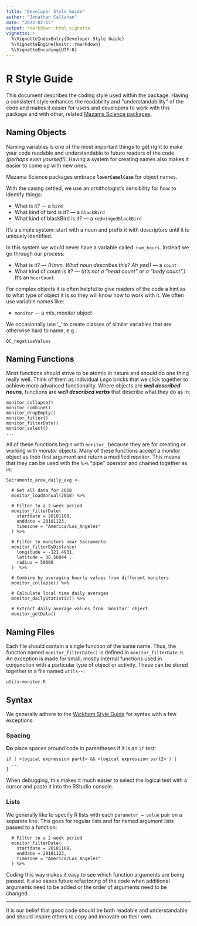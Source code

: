 ```yaml
---
title: "Developer Style Guide"
author: "Jonathan Callahan"
date: "2022-02-15"
output: rmarkdown::html_vignette
vignette: >
  %\VignetteIndexEntry{Developer Style Guide}
  %\VignetteEngine{knitr::rmarkdown}
  %\VignetteEncoding{UTF-8}
---
```


# R Style Guide

This document describes the coding style used within the package.  Having a
consistent style enhances the readability and "understandability" of the code 
and makes it easier for users and developers to work with this package and
with other, related [Mazama Science packages](https://github.com/MazamaScience).

## Naming Objects

Naming variables is one of the most important things to get right to make your 
code readable and understandable to future readers of the code _(perhaps even 
yourself!)_. Having a system for creating names also makes it easier to come up 
with new ones.

Mazama Science packages embrace **`lowerCamelCase`** for object names.

With the casing settled, we use an ornithologist’s sensibility for how to 
identify things:

* What is it? — a `bird`
* What kind of bird  is it? — a `blackBird`
* What kind of blackBird  is it? — a `redwingedBlackBird`

It’s a simple system:  start with a noun and prefix it with descriptors until 
it is uniquely identified.

In this system we would never have a variable called: `num_hours`. Instead we go 
through our process:

* What is it? — _(Hmm. What noun describes this? Ah yes!)_ — a `count`
* What kind of count  is it? — _(It's not a "head count" or a "body count".)_ 
It's an `hourCount`.

For complex objects it is often helpful to give readers of the code a hint as to 
what type of object it is so they will know how to work with it. We often use 
variable names like:

* `monitor`  — a _mts_monitor_ object

We occasionally use ‘_’ to create classes of similar variables that are 
otherwise hard to name, e.g.:

```
QC_negativeValues
```

## Naming Functions

Most functions should strive to be atomic in nature and should do one thing 
really well. Think of them as individual _Lego_ bricks that we click together
to achieve more advanced functionality. Where objects are _**well described nouns**_, 
functions are _**well described verbs**_ that describe what they do as in:

```
monitor_collapse()
monitor_combine()
monitor_dropEmpty()
monitor_filter()
monitor_filterDate()
monitor_select()
...
```

All of these functions begin with `monitor_` because they are for creating or working
with _monitor_ objects. Many of these functions accept a _monitor_ object as their first 
argument and return a modified _monitor_. This means that they can be used with the
`%>%` "pipe" operator and chained together as in:

```
Sacramento_area_daily_avg <-

  # Get all data for 2018
  monitor_loadAnnual(2018) %>%
  
  # Filter to a 2-week period
  monitor_filterDate(
    startdate = 20181108,
    enddate = 20181123,
    timezone = "America/Los_Angeles"
  ) %>%
  
  # Filter to monitors near Sacramento
  monitor_filterByDistance(
    longitude = -121.4931,
    latitude = 38.56844 ,
    radius = 50000
  )  %>%
  
  # Combine by averaging hourly values from different monitors
  monitor_collapse() %>%
  
  # Calculate local time daily averages
  monitor_dailyStatistic() %>%
  
  # Extract daily average values from 'monitor' object
  monitor_getData()
```  

## Naming Files

Each file should contain a single function of the same name. Thus, the function 
named `monitor_filterDate()` is defined in `monitor_filterDate.R`. An exception is made
for small, mostly internal functions used in conjunction with a particular type
of object or activity. These can be stored together in a file named `utils-~`:

```
utils-monitor.R
```

## Syntax

We generally adhere to the [Wickham Style Guide](http://adv-r.had.co.nz/Style.html) 
for syntax with a few exceptions:

### Spacing

**Do** place spaces around code in parentheses if it is an `if` test:

```
if ( <logical expression part1> && <logical expression part2> ) {
  ...
}
```

When debugging, this makes it much easier to select the logical test with a 
cursor and paste it into the RStudio console.

### Lists

We generally like to specify R lists with each `parameter = value` pair on a 
separate line. This goes for regular lists and for named argument lists passed 
to a function:

```
  # Filter to a 2-week period
  monitor_filterDate(
    startdate = 20181108,
    enddate = 20181123,
    timezone = "America/Los_Angeles"
  ) %>%
```

Coding this way makes it easy to see which function arguments are being passed.
It also eases future refactoring of the code when additional arguments need to
be added or the order of arguments need to be changed.

-----

It is our belief that good code should be both readable and understandable and
should inspire others to copy and innovate on their own.
